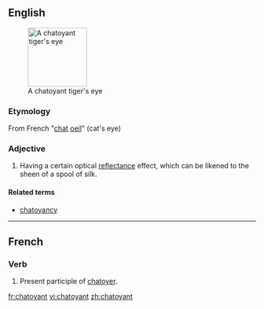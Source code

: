 {{wikipedia|chatoyancy}}
==English==
[[Image:Tigers-Eye.jpg|thumb|120px|right|A chatoyant tiger's eye]]

===Etymology===
From French "[[chat]] [[oeil]]" (cat's eye)

===Adjective===
{{en-adj}}

# {{context|jewelry}} Having a certain optical [[reflectance]] effect, which can be likened to the sheen of a spool of silk.

====Related terms====
* [[chatoyancy]]

----

==French==

===Verb===
{{infl|fr|verb}}

# Present participle of [[chatoyer]].

[[fr:chatoyant]]
[[vi:chatoyant]]
[[zh:chatoyant]]
